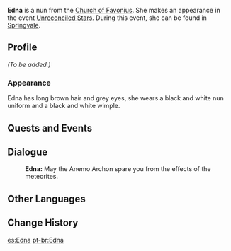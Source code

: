 {{Meta
<!-- Remove this template after adding the missing info -->
|missing_NPC_profile  = yes
}}
{{Character Infobox
|image            = NPC Edna.png
|region           = Mondstadt
|location         = Mondstadt
|affiliation      = Church of Favonius
|title            = Nun
|type             = Event NPC
}}
'''Edna''' is a nun from the [[Church of Favonius]]. She makes an appearance in the event [[Unreconciled Stars]]. During this event, she can be found in [[Springvale]].

==Profile==
<!--detailed story/lore information goes here-->
''(To be added.)''

===Appearance===
Edna has long brown hair and grey eyes, she wears a black and white nun uniform and a black and white wimple.

==Quests and Events==
{{Quests and Events}}

==Dialogue==
{{Dialogue Start}}
:'''Edna:''' May the Anemo Archon spare you from the effects of the meteorites.
{{Dialogue End}}

==Other Languages==
{{Other Languages|default_hidden = 1
|en      = Edna
|zhs     = 艾德娜
|zhs_rm  = Àidénà
|zht     = 艾德娜
|zht_rm  = Àidénà
|ja      = エドナ
|ja_rm   = Edona
|ko      = 에드나
|es      = Edna
|fr      = Edna
|ru      = Эдна
|th      = Edna
|vi      = Edna
|de      = Edna
|id      = Edna
|pt      = Edna
}}

==Change History==
{{Change History|1.1}}

[[es:Edna]]
[[pt-br:Edna]]